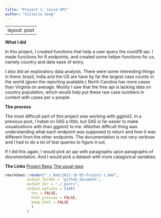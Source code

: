 ```yaml
---
title: "Project 1: Covid API"
author: "Victoria Seng"
---
```


---
layout: post
---

**What I did**

In this project, I created functions that help a user query the covid19 api. I made functions for 6 endpoints, and created some helper functions for ux, namely country and date ease of entry.

I also did an exploratory data analysis. There were some interesting things in there: brazil, India and the US are have by far the largest case counts in the world (given the reporting available.) North Carolina has more cases than Virginia on average. Mostly I saw that the free api is lacking data on country population, which would help put these raw case numbers in context with cases per x people.


**The process**

The most difficult part of this project was working with ggplot2. In a previous post, I hated on SAS a little, but SAS is far easier to make visualizations with than ggplot2 to me. ANother difficult thing was understanding what each endpoint was supposed to return and how it was different from the other endpoints. The documentation is not very verbose and I had to do a lot of test queries to figure it out.

If I did this again, I would pick an api with paragraphs upon paragraphs of documentation. And I would pick a dataset with more catagorical variables.

**The Links**
[Project Repo]("https://vic-95.github.io/st558_project01_covid19api/")
[The usual repo]("https://github.com/vic-95/vic-95.github.io") 

```r
rmarkdown::render("./_Rmd/2021-10-05-Project-1.Rmd", 
          output_format = "github_document",
          output_dir = "./_posts", 
          output_options = list(
            toc = FALSE, 
            html_preview = FALSE, 
            keep_html = FALSE
            )
          )
```